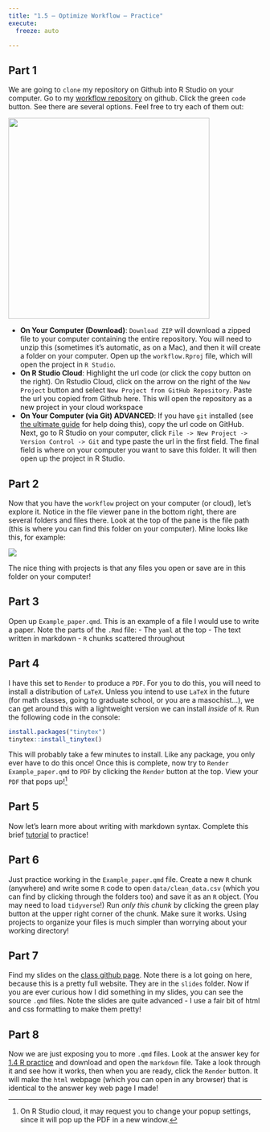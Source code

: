 ```yaml
---
title: "1.5 — Optimize Workflow — Practice"
execute:
  freeze: auto

---
```


## Part 1

We are going to `clone` my repository on Github into R Studio on your computer. Go to my [workflow repository](https://github.com/ryansafner/workflow) on github. Click the green `code` button. See there are several options. Feel free to try each of them out:

<img src="../slides/images/workflowgitdownload.png" width=400">

- **On Your Computer (Download)**: `Download ZIP` will download a zipped file to your computer containing the entire repository. You will need to unzip this (sometimes it’s automatic, as on a Mac), and then it will create a folder on your computer. Open up the `workflow.Rproj` file, which will open the project in `R Studio`.
- **On R Studio Cloud**: Highlight the url code (or click the copy button on the right). On Rstudio Cloud, click on the arrow on the right of the `New Project` button and select `New Project from GitHub Repository`. Paste the url you copied from Github here. This will open the repository as a new project in your cloud workspace
- **On Your Computer (via Git) ADVANCED**: If you have `git` installed (see [the ultimate guide](https://happygitwithr.com) for help doing this), copy the url code on GitHub. Next, go to R Studio on your computer, click `File -> New Project -> Version Control -> Git` and type paste the url in the first field. The final field is where on your computer you want to save this folder. It will then open up the project in R Studio.
  
## Part 2

Now that you have the `workflow` project on your computer (or cloud), let’s explore it. Notice in the file viewer pane in the bottom right, there are several folders and files there. Look at the top of the pane is the file path (this is where you can find this folder on your computer). Mine looks like this, for example:

![](../slides/images/workflowfiles.png)

The nice thing with projects is that any files you open or save are in this folder on your computer!

## Part 3

Open up `Example_paper.qmd`. This is an example of a file I would use to write a paper. Note the parts of the `.Rmd` file:
  - The `yaml` at the top
  - The text written in markdown
  - `R` chunks scattered throughout

## Part 4

I have this set to `Render` to produce a `PDF`. For you to do this, you will need to install a distribution of `LaTeX`. Unless you intend to use `LaTeX` in the future (for math classes, going to graduate school, or you are a masochist...), we can get around this with a lightweight version we can install *inside* of `R`. Run the following code in the console:

```r
install.packages("tinytex")
tinytex::install_tinytex()
```

This will probably take a few minutes to install. Like any package, you only ever have to do this once! Once this is complete, now try to `Render` `Example_paper.qmd` to `PDF` by clicking the `Render` button at the top. View your `PDF` that pops up!^[On R Studio cloud, it may request you to change your popup settings, since it will pop up the PDF in a new window.]

## Part 5

Now let's learn more about writing with markdown syntax. Complete this brief [tutorial](https://www.markdowntutorial.com/) to practice!

## Part 6

Just practice working in the `Example_paper.qmd` file. Create a new `R` chunk (anywhere) and write some `R` code to open `data/clean_data.csv` (which you can find by clicking through the folders too) and save it as an `R` object. (You may need to load `tidyverse`!) Run *only this chunk* by clicking the green play button at the upper right corner of the chunk. Make sure it works. Using projects to organize your files is much simpler than worrying about your working directory!

## Part 7

Find my slides on the [class github page](https://github.com/ryansafner/metricsF22). Note there is a lot going on here, because this is a pretty full website. They are in the `slides` folder. Now if you are ever curious how I did something in my slides, you can see the source `.qmd` files. Note the slides are quite advanced - I use a fair bit of html and css formatting to make them pretty!

## Part 8

Now we are just exposing you to more `.qmd` files. Look at the answer key for [1.4 R practice](/r/1.4-r) and download and open the <i class="fab fa-markdown"></i> `markdown` file. Take a look through it and see how it works, then when you are ready, click the `Render` button. It will make the `html` webpage (which you can open in any browser) that is identical to the answer key web page I made!